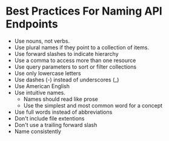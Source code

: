 <Tag tag="Programming"/>

# Best Practices For Naming API Endpoints

<TimeStamp updated="February 27, 2022, 9:20  PM ET"/>

* Use nouns, not verbs.
* Use plural names if they point to a collection of items.
* Use forward slashes to indicate hierarchy
* Use a comma to access more than one resource
* Use query parameters to sort or filter collections
* Use only lowercase letters
* Use dashes (-) instead of underscores (\_)
* Use American English
* Use intuitive names.
	* Names should read like prose
	* Use the simplest and most common word for a concept
* Use full words instead of abbreviations
* Don't include file extentions
* Don't use a trailing forward slash
* Name consistently